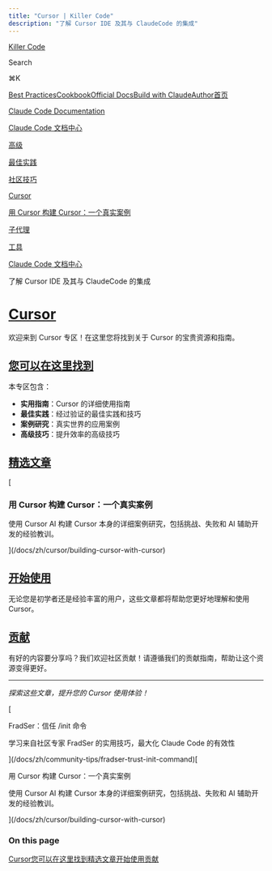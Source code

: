 ```yaml
---
title: "Cursor | Killer Code"
description: "了解 Cursor IDE 及其与 ClaudeCode 的集成"
---
```


[Killer Code](/)

Search

⌘K

[Best Practices](/docs)[Cookbook](https://github.com/foreveryh/claude-code-cookbook)[Official Docs](https://claude.ai/code)[Build with Claude](https://www.anthropic.com/learn/build-with-claude)[Author](https://x.com/Stephen4171127)[首页](/docs)

[Claude Code Documentation](/docs/en)

[Claude Code 文档中心](/docs/zh)

[高级](/docs/zh/advanced)

[最佳实践](/docs/zh/best-practices)

[社区技巧](/docs/zh/community-tips)

[Cursor](/docs/zh/cursor)

[用 Cursor 构建 Cursor：一个真实案例](/docs/zh/cursor/building-cursor-with-cursor)

[子代理](/docs/zh/sub-agents)

[工具](/docs/zh/tools)

[Claude Code 文档中心](/docs/zh)

了解 Cursor IDE 及其与 ClaudeCode 的集成

# [Cursor](#cursor)

欢迎来到 Cursor 专区！在这里您将找到关于 Cursor 的宝贵资源和指南。

## [您可以在这里找到](#您可以在这里找到)

本专区包含：

*   **实用指南**：Cursor 的详细使用指南
*   **最佳实践**：经过验证的最佳实践和技巧
*   **案例研究**：真实世界的应用案例
*   **高级技巧**：提升效率的高级技巧

## [精选文章](#精选文章)

[

### 用 Cursor 构建 Cursor：一个真实案例

使用 Cursor AI 构建 Cursor 本身的详细案例研究，包括挑战、失败和 AI 辅助开发的经验教训。

](/docs/zh/cursor/building-cursor-with-cursor)

## [开始使用](#开始使用)

无论您是初学者还是经验丰富的用户，这些文章都将帮助您更好地理解和使用 Cursor。

## [贡献](#贡献)

有好的内容要分享吗？我们欢迎社区贡献！请遵循我们的贡献指南，帮助让这个资源变得更好。

* * *

_探索这些文章，提升您的 Cursor 使用体验！_

[

FradSer：信任 /init 命令

学习来自社区专家 FradSer 的实用技巧，最大化 Claude Code 的有效性

](/docs/zh/community-tips/fradser-trust-init-command)[

用 Cursor 构建 Cursor：一个真实案例

使用 Cursor AI 构建 Cursor 本身的详细案例研究，包括挑战、失败和 AI 辅助开发的经验教训。

](/docs/zh/cursor/building-cursor-with-cursor)

### On this page

[Cursor](#cursor)[您可以在这里找到](#您可以在这里找到)[精选文章](#精选文章)[开始使用](#开始使用)[贡献](#贡献)